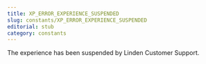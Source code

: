 ```yaml
---
title: XP_ERROR_EXPERIENCE_SUSPENDED
slug: constants/XP_ERROR_EXPERIENCE_SUSPENDED
editorial: stub
category: constants
---
```


<LSLConstant
	name="XP_ERROR_EXPERIENCE_SUSPENDED"
	type="integer"
	value="9"
/>

The experience has been suspended by Linden Customer Support.
